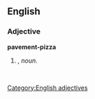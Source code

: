 ==English==

===Adjective===
'''pavement-pizza'''

# {{form of|Attributive form|[[pavement pizza]]|nodot=1}}, ''noun''.
#: ''&nbsp;''

[[Category:English adjectives]]